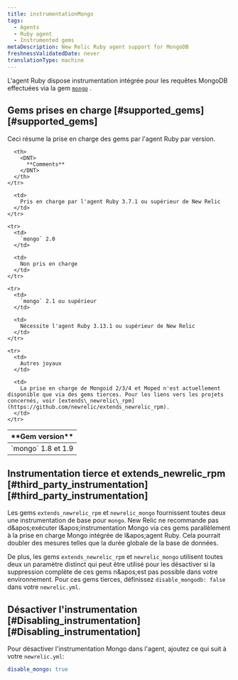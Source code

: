 ```yaml
---
title: instrumentationMongo
tags:
  - Agents
  - Ruby agent
  - Instrumented gems
metaDescription: New Relic Ruby agent support for MongoDB
freshnessValidatedDate: never
translationType: machine
---
```


L'agent Ruby dispose instrumentation intégrée pour les requêtes MongoDB effectuées via la gem [`mongo`](https://rubygems.org/gems/mongo "Le lien s'ouvre dans une nouvelle fenêtre") .

## Gems prises en charge [#supported\_gems][#supported_gems]

Ceci résume la prise en charge des gems par l'agent Ruby par version.

<table>
  <thead>
    <tr>
      <th style={{ width: "200px" }}>
        <DNT>
          **Gem version**
        </DNT>
      </th>

      <th>
        <DNT>
          **Comments**
        </DNT>
      </th>
    </tr>
  </thead>

  <tbody>
    <tr>
      <td>
        `mongo` 1.8 et 1.9
      </td>

      <td>
        Pris en charge par l'agent Ruby 3.7.1 ou supérieur de New Relic
      </td>
    </tr>

    <tr>
      <td>
        `mongo` 2.0
      </td>

      <td>
        Non pris en charge
      </td>
    </tr>

    <tr>
      <td>
        `mongo` 2.1 ou supérieur
      </td>

      <td>
        Nécessite l'agent Ruby 3.13.1 ou supérieur de New Relic
      </td>
    </tr>

    <tr>
      <td>
        Autres joyaux
      </td>

      <td>
        La prise en charge de Mongoid 2/3/4 et Moped n'est actuellement disponible que via des gems tierces. Pour les liens vers les projets concernés, voir [extends\_newrelic\_rpm](https://github.com/newrelic/extends_newrelic_rpm).
      </td>
    </tr>
  </tbody>
</table>

## Instrumentation tierce et extends\_newrelic\_rpm [#third\_party\_instrumentation][#third_party_instrumentation]

Les gems `extends_newrelic_rpm` et `newrelic_mongo` fournissent toutes deux une instrumentation de base pour `mongo`. New Relic ne recommande pas d&amp;apos;exécuter l&amp;apos;instrumentation Mongo via ces gems parallèlement à la prise en charge Mongo intégrée de l&amp;apos;agent Ruby. Cela pourrait doubler des mesures telles que la durée globale de la base de données.

De plus, les gems `extends_newrelic_rpm` et `newrelic_mongo` utilisent toutes deux un paramètre distinct qui peut être utilisé pour les désactiver si la suppression complète de ces gems n&amp;apos;est pas possible dans votre environnement. Pour ces gems tierces, définissez `disable_mongodb: false` dans votre `newrelic.yml`.

## Désactiver l'instrumentation [#Disabling\_instrumentation][#Disabling_instrumentation]

Pour désactiver l'instrumentation Mongo dans l'agent, ajoutez ce qui suit à votre `newrelic.yml`:

```yml
disable_mongo: true
```